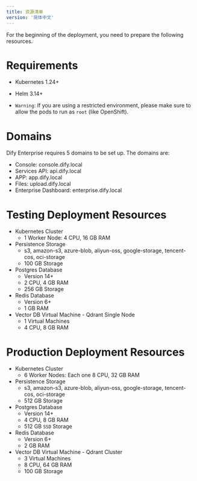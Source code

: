 ```yaml
---
title: 资源清单
version: '简体中文'
---
```


For the beginning of the deployment, you need to prepare the following resources.

# Requirements
- Kubernetes 1.24+
- Helm 3.14+

- `Warning`: If you are using a restricted environment, please make sure to allow the pods to run as `root` (like OpenShift).

# Domains
Dify Enterprise requires 5 domains to be set up. The domains are:
- Console: console.dify.local
- Services API: api.dify.local
- APP: app.dify.local
- Files: upload.dify.local
- Enterprise Dashboard: enterprise.dify.local

# Testing Deployment Resources
- Kubernetes Cluster
    - 1 Worker Node: 4 CPU, 16 GB RAM
- Persistence Storage
    - s3, amazon-s3, azure-blob, aliyun-oss, google-storage, tencent-cos, oci-storage
    - 100 GB Storage
- Postgres Database
    - Version 14+
    - 2 CPU, 4 GB RAM
    - 256 GB Storage
- Redis Database
    - Version 6+
    - 1 GB RAM
- Vector DB Virtual Machine - Qdrant Single Node
    - 1 Virtual Machines
    - 4 CPU, 8 GB RAM

# Production Deployment Resources
- Kubernetes Cluster
    - 6 Worker Nodes: Each one 8 CPU, 32 GB RAM
- Persistence Storage
    - s3, amazon-s3, azure-blob, aliyun-oss, google-storage, tencent-cos, oci-storage
    - 512 GB Storage
- Postgres Database
    - Version 14+
    - 4 CPU, 8 GB RAM
    - 512 GB `SSD` Storage
- Redis Database
    - Version 6+
    - 2 GB RAM
- Vector DB Virtual Machine - Qdrant Cluster
    - 3 Virtual Machines
    - 8 CPU, 64 GB RAM
    - 100 GB Storage